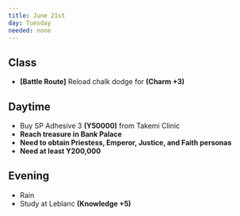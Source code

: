```yaml
---
title: June 21st
day: Tuesday
needed: none
---
```


## Class
- **[Battle Route]** Reload chalk dodge for **(Charm +3)**

## Daytime
- Buy SP Adhesive 3 **(Y50000)** from Takemi Clinic
- **Reach treasure in Bank Palace**
- **Need to obtain Priestess, Emperor, Justice, and Faith personas**
- **Need at least Y200,000**

## Evening
- Rain
- Study at Leblanc **(Knowledge +5)**